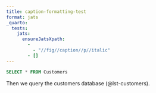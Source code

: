 ```yaml
---
title: caption-formatting-test
format: jats
_quarto:
  tests:
    jats:
      ensureJatsXpath:
        - 
          - "//fig//caption//p//italic"
        - []
---
```


```{#lst-customers .sql lst-cap="Customers _query_"}
SELECT * FROM Customers
```

Then we query the customers database (@lst-customers).
